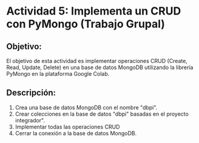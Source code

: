 # Actividad 5: Implementa un CRUD con PyMongo (Trabajo Grupal)

## **Objetivo:**

El objetivo de esta actividad es implementar operaciones CRUD (Create, Read, Update, Delete) en una base de datos MongoDB utilizando la librería PyMongo en la plataforma Google Colab.

## **Descripción:**

1.  Crea una base de datos MongoDB con el nombre "dbpi".
2.  Crear  colecciones en la base de datos "dbpi" basadas en el proyecto integrador".
3.  Implementar todas las operaciones CRUD    
4.  Cerrar la conexión a la base de datos MongoDB.
